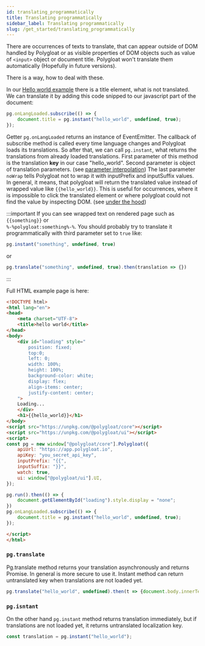 ```yaml
---
id: translating_programmatically
title: Translating programmatically
sidebar_label: Translating programmatically
slug: /get_started/translating_programmatically
---
```


There are occurrences of texts to translate, that can appear outside of DOM handled by Polygloat or as visible properties
of DOM objects such as value of `<input>` object or document title.
Polygloat won't translate them automatically (Hopefully in future versions).

There is a way, how to deal with these.

In our [Hello world example](hello_world.mdx) there is a title element, what is not translated. We can translate it
by adding this code snipped to our javascript part of the document:

```javascript
pg.onLangLoaded.subscribe(() => {
    document.title = pg.instant("hello_world", undefined, true);
});
```

Getter `pg.onLangLoaded` returns an instance of EventEmitter. The callback of subscribe method is called every time
 language changes and Polygloat loads its translations. So after that, we can call `pg.instant`, what returns the
 translations from already loaded translations. First parameter of this method is the translation **key** in our case "hello_world".
Second parameter is object of translation parameters. (see [parameter interpolation](parameter_interpolation.mdx))
The last parameter `noWrap` tells Polygloat not to wrap it with inputPrefix and inputSuffix values. In general, it
means, that polygloat will return the translated value instead of wrapped value like `{{hello_world}}`. This is useful
for occurrences, where it is impossible to click the translated element or where polygloat could not find the value by
inspecting DOM. (see [under the hood](/docs/under_the_hood.mdx))

:::important
If you can see wrapped text on rendered page such as `{{something}}` or<br/>
`%-%polygloat:something%-%`. You should probably try
to translate it programmatically with third parameter set to `true` like:

```javascript
pg.instant("something", undefined, true)
```
or
```javascript
pg.translate("something", undefined, true).then(translation => {})
```

:::

Full HTML example page is here:
```html
<!DOCTYPE html>
<html lang="en">
<head>
    <meta charset="UTF-8">
    <title>hello world</title>
</head>
<body>
    <div id="loading" style="
        position: fixed;
        top:0;
        left: 0;
        width: 100%;
        height: 100%;
        background-color: white;
        display: flex;
        align-items: center;
        justify-content: center;
    ">
    Loading...
    </div>
    <h1>{{hello_world}}</h1>
</body>
<script src="https://unpkg.com/@polygloat/core"></script>
<script src="https://unpkg.com/@polygloat/ui"></script>
<script>
const pg = new window["@polygloat/core"].Polygloat({
    apiUrl: "https://app.polygloat.io",
    apiKey: "you_secret_api_key",
    inputPrefix: "{{",
    inputSuffix: "}}",
    watch: true,
    ui: window["@polygloat/ui"].UI,
});

pg.run().then(() => {
    document.getElementById("loading").style.display = "none";
})
pg.onLangLoaded.subscribe(() => {
    document.title = pg.instant("hello_world", undefined, true);
});

</script>
</html>
```

### `pg.translate`

Pg.translate method returns your translation asynchronously and returns Promise. In general is more secure to use it.
Instant method can return untranslated key when translations are not loaded yet.
```javascript
pg.translate("hello_world", undefined).then(t => {document.body.innerText = t});
```

### `pg.isntant`

On the other hand `pg.instant` method returns translation immediately, but if translations are not loaded yet, it returns
untranslated localization key.

```javascript
const translation = pg.instant("hello_world");
```
